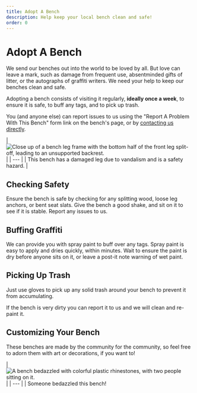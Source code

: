 ```yaml
---
title: Adopt A Bench
description: Help keep your local bench clean and safe!
order: 0
---
```



# Adopt A Bench

We send our benches out into the world to be loved by all.
But love can leave a mark, such as damage from frequent use, absentminded gifts of litter, or the autographs of graffiti writers.
We need your help to keep our benches clean and safe.

Adopting a bench consists of visiting it regularly, **ideally once a week**, to ensure it is safe, to buff any tags, and to pick up trash.

You (and anyone else) can report issues to us using the <Link href={reportForm()}>"Report A Problem With This Bench" form link</Link> on the bench's page,
or by [contacting us directly](/join#join).

<div class="caption right">
| <Image src={benchSplitLeg} alt="Close up of a bench leg frame with the bottom half of the front leg split-off, leading to an unsupported backrest." width={420} densities={[1, 1.25, 1.5, 2]} /> |
| --- |
| This bench has a damaged leg due to vandalism and is a safety hazard. |
</div>

## Checking Safety

Ensure the bench is safe by checking for any splitting wood, loose leg anchors, or bent seat slats.
Give the bench a good shake, and sit on it to see if it is stable.
Report any issues to us.

## Buffing Graffiti

We can provide you with spray paint to buff over any tags.
Spray paint is easy to apply and dries quickly, within minutes.
Wait to ensure the paint is dry before anyone sits on it, or leave a post-it note warning of wet paint.

## Picking Up Trash

Just use gloves to pick up any solid trash around your bench to prevent it from accumulating.

If the bench is very dirty you can report it to us and we will clean and re-paint it.

## Customizing Your Bench

These benches are made by the community for the community, so feel free to adorn them with art or decorations, if you want to!

<div class="caption center">
| <Image src={benchBedazzled} alt="A bench bedazzled with colorful plastic rhinestones, with two people sitting on it." width={400} densities={[1, 1.25, 1.5, 2]} /> |
| --- |
| Someone bedazzled this bench!
</div>